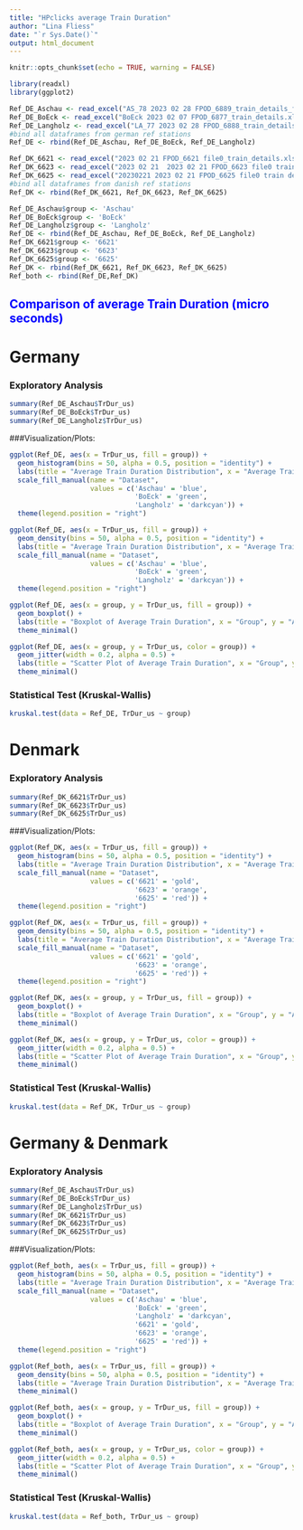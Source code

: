 ```yaml
---
title: "HPclicks average Train Duration"
author: "Lina Fliess"
date: "`r Sys.Date()`"
output: html_document
---
```


```r
knitr::opts_chunk$set(echo = TRUE, warning = FALSE)
```

```r
library(readxl)
library(ggplot2)
```

```r
Ref_DE_Aschau <- read_excel("AS_78 2023 02 28 FPOD_6889_train_details_filtered.xlsx")
Ref_DE_BoEck <- read_excel("BoEck 2023 02 07 FPOD_6877_train_details.xlsx")
Ref_DE_Langholz <- read_excel("LA_77 2023 02 28 FPOD_6888_train_details_filtered.xlsx")
#bind all dataframes from german ref stations
Ref_DE <- rbind(Ref_DE_Aschau, Ref_DE_BoEck, Ref_DE_Langholz)
```

```r
Ref_DK_6621 <- read_excel("2023 02 21 FPOD_6621 file0_train_details.xlsx")
Ref_DK_6623 <- read_excel("2023 02 21  2023 02 21 FPOD_6623 file0 train details.xlsx")
Ref_DK_6625 <- read_excel("20230221 2023 02 21 FPOD_6625 file0 train details.xlsx")
#bind all dataframes from danish ref stations
Ref_DK <- rbind(Ref_DK_6621, Ref_DK_6623, Ref_DK_6625)
```

```r
Ref_DE_Aschau$group <- 'Aschau'
Ref_DE_BoEck$group <- 'BoEck'
Ref_DE_Langholz$group <- 'Langholz'
Ref_DE <- rbind(Ref_DE_Aschau, Ref_DE_BoEck, Ref_DE_Langholz)
Ref_DK_6621$group <- '6621'
Ref_DK_6623$group <- '6623'
Ref_DK_6625$group <- '6625'
Ref_DK <- rbind(Ref_DK_6621, Ref_DK_6623, Ref_DK_6625)
Ref_both <- rbind(Ref_DE,Ref_DK)
```

## <span style="color:blue">Comparison of average Train Duration (micro seconds) </span>###

# Germany

### Exploratory Analysis

```r
summary(Ref_DE_Aschau$TrDur_us)
summary(Ref_DE_BoEck$TrDur_us)
summary(Ref_DE_Langholz$TrDur_us)
```

###Visualization/Plots:

```r
ggplot(Ref_DE, aes(x = TrDur_us, fill = group)) +
  geom_histogram(bins = 50, alpha = 0.5, position = "identity") +
  labs(title = "Average Train Duration Distribution", x = "Average Train Duration", y = "Count") +
  scale_fill_manual(name = "Dataset", 
                    values = c('Aschau' = 'blue',
                               'BoEck' = 'green',
                               'Langholz' = 'darkcyan')) +
  theme(legend.position = "right")
```


```r
ggplot(Ref_DE, aes(x = TrDur_us, fill = group)) +
  geom_density(bins = 50, alpha = 0.5, position = "identity") +
  labs(title = "Average Train Duration Distribution", x = "Average Train Duration", y = "Count") +
  scale_fill_manual(name = "Dataset", 
                    values = c('Aschau' = 'blue',
                               'BoEck' = 'green',
                               'Langholz' = 'darkcyan')) +
  theme(legend.position = "right")
```

```r
ggplot(Ref_DE, aes(x = group, y = TrDur_us, fill = group)) +
  geom_boxplot() +
  labs(title = "Boxplot of Average Train Duration", x = "Group", y = "Average Train Duration") +
  theme_minimal()
```

```r
ggplot(Ref_DE, aes(x = group, y = TrDur_us, color = group)) +
  geom_jitter(width = 0.2, alpha = 0.5) +
  labs(title = "Scatter Plot of Average Train Duration", x = "Group", y = "Average Train Duration") +
  theme_minimal()
```

### Statistical Test (Kruskal-Wallis)

```r
kruskal.test(data = Ref_DE, TrDur_us ~ group)
```

# Denmark

### Exploratory Analysis

```r
summary(Ref_DK_6621$TrDur_us)
summary(Ref_DK_6623$TrDur_us)
summary(Ref_DK_6625$TrDur_us)
```

###Visualization/Plots:

```r
ggplot(Ref_DK, aes(x = TrDur_us, fill = group)) +
  geom_histogram(bins = 50, alpha = 0.5, position = "identity") +
  labs(title = "Average Train Duration Distribution", x = "Average Train Duration", y = "Count") +
  scale_fill_manual(name = "Dataset", 
                    values = c('6621' = 'gold', 
                               '6623' = 'orange', 
                               '6625' = 'red')) +
  theme(legend.position = "right")
```

```r
ggplot(Ref_DK, aes(x = TrDur_us, fill = group)) +
  geom_density(bins = 50, alpha = 0.5, position = "identity") +
  labs(title = "Average Train Duration Distribution", x = "Average Train Duration", y = "Count") +
  scale_fill_manual(name = "Dataset", 
                    values = c('6621' = 'gold', 
                               '6623' = 'orange', 
                               '6625' = 'red')) +
  theme(legend.position = "right")
```

```r
ggplot(Ref_DK, aes(x = group, y = TrDur_us, fill = group)) +
  geom_boxplot() +
  labs(title = "Boxplot of Average Train Duration", x = "Group", y = "Average Train Duration") +
  theme_minimal()
```

```r
ggplot(Ref_DK, aes(x = group, y = TrDur_us, color = group)) +
  geom_jitter(width = 0.2, alpha = 0.5) +
  labs(title = "Scatter Plot of Average Train Duration", x = "Group", y = "Average Train Duration") +
  theme_minimal()
```

### Statistical Test (Kruskal-Wallis)

```r
kruskal.test(data = Ref_DK, TrDur_us ~ group)
```

# Germany & Denmark

### Exploratory Analysis

```r
summary(Ref_DE_Aschau$TrDur_us)
summary(Ref_DE_BoEck$TrDur_us)
summary(Ref_DE_Langholz$TrDur_us)
summary(Ref_DK_6621$TrDur_us)
summary(Ref_DK_6623$TrDur_us)
summary(Ref_DK_6625$TrDur_us)
```

###Visualization/Plots:

```r
ggplot(Ref_both, aes(x = TrDur_us, fill = group)) +
  geom_histogram(bins = 50, alpha = 0.5, position = "identity") +
  labs(title = "Average Train Duration Distribution", x = "Average Train Duration", y = "Count") +
  scale_fill_manual(name = "Dataset", 
                    values = c('Aschau' = 'blue',
                               'BoEck' = 'green',
                               'Langholz' = 'darkcyan',
                               '6621' = 'gold', 
                               '6623' = 'orange', 
                               '6625' = 'red')) +
  theme(legend.position = "right")
```

```r
ggplot(Ref_both, aes(x = TrDur_us, fill = group)) +
  geom_density(bins = 50, alpha = 0.5, position = "identity") +
  labs(title = "Average Train Duration Distribution", x = "Average Train Duration", y = "Count") +
  theme_minimal()
```

```r
ggplot(Ref_both, aes(x = group, y = TrDur_us, fill = group)) +
  geom_boxplot() +
  labs(title = "Boxplot of Average Train Duration", x = "Group", y = "Average Train Duration") +
  theme_minimal()
```

```r
ggplot(Ref_both, aes(x = group, y = TrDur_us, color = group)) +
  geom_jitter(width = 0.2, alpha = 0.5) +
  labs(title = "Scatter Plot of Average Train Duration", x = "Group", y = "Average Train Duration") +
  theme_minimal()
```

### Statistical Test (Kruskal-Wallis)

```r
kruskal.test(data = Ref_both, TrDur_us ~ group)
```